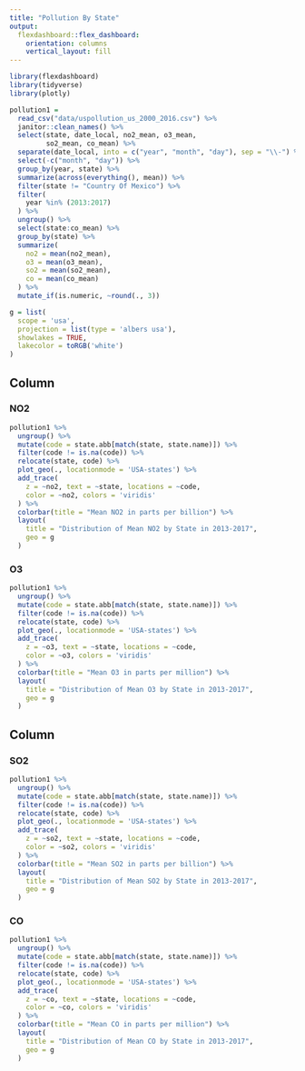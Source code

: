 ```yaml
---
title: "Pollution By State"
output: 
  flexdashboard::flex_dashboard:
    orientation: columns
    vertical_layout: fill
---
```


```r
library(flexdashboard)
library(tidyverse)
library(plotly)
```


```r
pollution1 = 
  read_csv("data/uspollution_us_2000_2016.csv") %>% 
  janitor::clean_names() %>%
  select(state, date_local, no2_mean, o3_mean, 
         so2_mean, co_mean) %>%
  separate(date_local, into = c("year", "month", "day"), sep = "\\-") %>%
  select(-c("month", "day")) %>%
  group_by(year, state) %>%
  summarize(across(everything(), mean)) %>%
  filter(state != "Country Of Mexico") %>% 
  filter(
    year %in% (2013:2017)
  ) %>% 
  ungroup() %>% 
  select(state:co_mean) %>% 
  group_by(state) %>% 
  summarize(
    no2 = mean(no2_mean),
    o3 = mean(o3_mean),
    so2 = mean(so2_mean),
    co = mean(co_mean)
  ) %>%
  mutate_if(is.numeric, ~round(., 3))

g = list(
  scope = 'usa',
  projection = list(type = 'albers usa'),
  showlakes = TRUE,
  lakecolor = toRGB('white')
)
```

Column {data-width=500}
-----------------------------------------------------------------------

### NO2

```r
pollution1 %>%
  ungroup() %>%
  mutate(code = state.abb[match(state, state.name)]) %>%
  filter(code != is.na(code)) %>%
  relocate(state, code) %>%
  plot_geo(., locationmode = 'USA-states') %>% 
  add_trace(
    z = ~no2, text = ~state, locations = ~code,
    color = ~no2, colors = 'viridis'
  ) %>% 
  colorbar(title = "Mean NO2 in parts per billion") %>% 
  layout(
    title = "Distribution of Mean NO2 by State in 2013-2017",
    geo = g
  )
```

### O3

```r
pollution1 %>%
  ungroup() %>%
  mutate(code = state.abb[match(state, state.name)]) %>%
  filter(code != is.na(code)) %>%
  relocate(state, code) %>%
  plot_geo(., locationmode = 'USA-states') %>% 
  add_trace(
    z = ~o3, text = ~state, locations = ~code,
    color = ~o3, colors = 'viridis'
  ) %>% 
  colorbar(title = "Mean O3 in parts per million") %>% 
  layout(
    title = "Distribution of Mean O3 by State in 2013-2017",
    geo = g
  )
```


Column {data-width=500}
-----------------------------------------------------------------------

### SO2

```r
pollution1 %>%
  ungroup() %>%
  mutate(code = state.abb[match(state, state.name)]) %>%
  filter(code != is.na(code)) %>%
  relocate(state, code) %>%
  plot_geo(., locationmode = 'USA-states') %>% 
  add_trace(
    z = ~so2, text = ~state, locations = ~code,
    color = ~so2, colors = 'viridis'
  ) %>% 
  colorbar(title = "Mean SO2 in parts per billion") %>% 
  layout(
    title = "Distribution of Mean SO2 by State in 2013-2017",
    geo = g
  )
```

### CO

```r
pollution1 %>%
  ungroup() %>%
  mutate(code = state.abb[match(state, state.name)]) %>%
  filter(code != is.na(code)) %>%
  relocate(state, code) %>%
  plot_geo(., locationmode = 'USA-states') %>% 
  add_trace(
    z = ~co, text = ~state, locations = ~code,
    color = ~co, colors = 'viridis'
  ) %>% 
  colorbar(title = "Mean CO in parts per million") %>% 
  layout(
    title = "Distribution of Mean CO by State in 2013-2017",
    geo = g
  )
```


